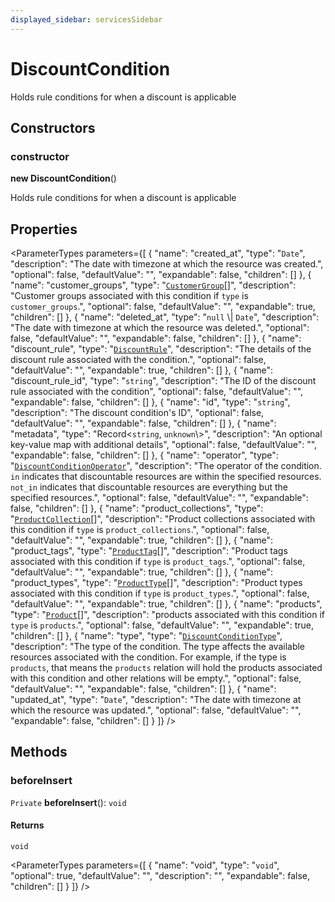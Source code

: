 ```yaml
---
displayed_sidebar: servicesSidebar
---
```



# DiscountCondition

Holds rule conditions for when a discount is applicable

## Constructors

### constructor

**new DiscountCondition**()

Holds rule conditions for when a discount is applicable

## Properties

<ParameterTypes parameters={[
  {
    "name": "created_at",
    "type": "`Date`",
    "description": "The date with timezone at which the resource was created.",
    "optional": false,
    "defaultValue": "",
    "expandable": false,
    "children": []
  },
  {
    "name": "customer_groups",
    "type": "[`CustomerGroup`](CustomerGroup.mdx)[]",
    "description": "Customer groups associated with this condition if `type` is `customer_groups`.",
    "optional": false,
    "defaultValue": "",
    "expandable": true,
    "children": []
  },
  {
    "name": "deleted_at",
    "type": "``null`` \\| `Date`",
    "description": "The date with timezone at which the resource was deleted.",
    "optional": false,
    "defaultValue": "",
    "expandable": false,
    "children": []
  },
  {
    "name": "discount_rule",
    "type": "[`DiscountRule`](DiscountRule.mdx)",
    "description": "The details of the discount rule associated with the condition.",
    "optional": false,
    "defaultValue": "",
    "expandable": true,
    "children": []
  },
  {
    "name": "discount_rule_id",
    "type": "`string`",
    "description": "The ID of the discount rule associated with the condition",
    "optional": false,
    "defaultValue": "",
    "expandable": false,
    "children": []
  },
  {
    "name": "id",
    "type": "`string`",
    "description": "The discount condition's ID",
    "optional": false,
    "defaultValue": "",
    "expandable": false,
    "children": []
  },
  {
    "name": "metadata",
    "type": "Record<`string`, `unknown`\\>",
    "description": "An optional key-value map with additional details",
    "optional": false,
    "defaultValue": "",
    "expandable": false,
    "children": []
  },
  {
    "name": "operator",
    "type": "[`DiscountConditionOperator`](../enums/DiscountConditionOperator.mdx)",
    "description": "The operator of the condition. `in` indicates that discountable resources are within the specified resources. `not_in` indicates that discountable resources are everything but the specified resources.",
    "optional": false,
    "defaultValue": "",
    "expandable": false,
    "children": []
  },
  {
    "name": "product_collections",
    "type": "[`ProductCollection`](ProductCollection.mdx)[]",
    "description": "Product collections associated with this condition if `type` is `product_collections`.",
    "optional": false,
    "defaultValue": "",
    "expandable": true,
    "children": []
  },
  {
    "name": "product_tags",
    "type": "[`ProductTag`](ProductTag.mdx)[]",
    "description": "Product tags associated with this condition if `type` is `product_tags`.",
    "optional": false,
    "defaultValue": "",
    "expandable": true,
    "children": []
  },
  {
    "name": "product_types",
    "type": "[`ProductType`](ProductType.mdx)[]",
    "description": "Product types associated with this condition if `type` is `product_types`.",
    "optional": false,
    "defaultValue": "",
    "expandable": true,
    "children": []
  },
  {
    "name": "products",
    "type": "[`Product`](Product.mdx)[]",
    "description": "products associated with this condition if `type` is `products`.",
    "optional": false,
    "defaultValue": "",
    "expandable": true,
    "children": []
  },
  {
    "name": "type",
    "type": "[`DiscountConditionType`](../enums/DiscountConditionType.mdx)",
    "description": "The type of the condition. The type affects the available resources associated with the condition. For example, if the type is `products`, that means the `products` relation will hold the products associated with this condition and other relations will be empty.",
    "optional": false,
    "defaultValue": "",
    "expandable": false,
    "children": []
  },
  {
    "name": "updated_at",
    "type": "`Date`",
    "description": "The date with timezone at which the resource was updated.",
    "optional": false,
    "defaultValue": "",
    "expandable": false,
    "children": []
  }
]} />

## Methods

### beforeInsert

`Private` **beforeInsert**(): `void`

#### Returns

`void`

<ParameterTypes parameters={[
  {
    "name": "void",
    "type": "`void`",
    "optional": true,
    "defaultValue": "",
    "description": "",
    "expandable": false,
    "children": []
  }
]} />
